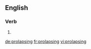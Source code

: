 ==English==

===Verb===
{{head|en}}

# {{present participle of|prolapse|lang=en}}

[[de:prolapsing]]
[[fr:prolapsing]]
[[vi:prolapsing]]